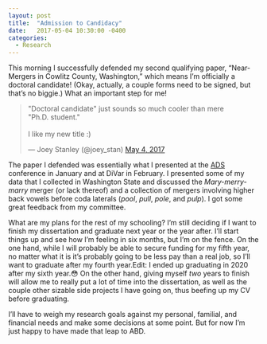 ```yaml
---
layout: post
title:  "Admission to Candidacy"
date:   2017-05-04 10:30:00 -0400
categories: 
  - Research
---
```


This morning I successfully defended my second qualifying paper, "Near-Mergers in Cowlitz County, Washington," which means I'm officially a doctoral candidate! (Okay, actually, a couple forms need to be signed, but that's no biggie.) What an important step for me!

<blockquote class="twitter-tweet" data-lang="en"><p lang="en" dir="ltr">&quot;Doctoral candidate&quot; just sounds so much cooler than mere &quot;Ph.D. student.&quot; <br><br>I like my new title :)</p>&mdash; Joey Stanley (@joey_stan) <a href="https://twitter.com/joey_stan/status/860211954090160128">May 4, 2017</a></blockquote> <script async src="//platform.twitter.com/widgets.js" charset="utf-8"></script>

The paper I defended was essentially what I presented at the <a href="/blog/LSA2017">ADS</a> conference in January and at DiVar in February. I presented some of my data that I collected in Washington State and discussed the <i>Mary-merry-marry</i> merger (or lack thereof) and a collection of mergers involving higher back vowels before coda laterals (*pool*, *pull*, *pole*, and *pulp*). I got some great feedback from my committee.

What are my plans for the rest of my schooling? I'm still deciding if I want to finish my dissertation and graduate next year or the year after. I'll start things up and see how I'm feeling in six months, but I'm on the fence. On the one hand, while I will probably be able to secure funding for my fifth year, no matter what it is it's probably going to be less pay than a real job, so I'll want to graduate after my fourth year.[Edit: I ended up graduating in 2020 after my sixth year.😳]{.aside} On the other hand, giving myself *two* years to finish will allow me to really put a lot of time into the dissertation, as well as the couple other sizable side projects I have going on, thus beefing up my CV before graduating. 

I'll have to weigh my research goals against my personal, familial, and financial needs and make some decisions at some point. But for now I'm just happy to have made that leap to ABD.